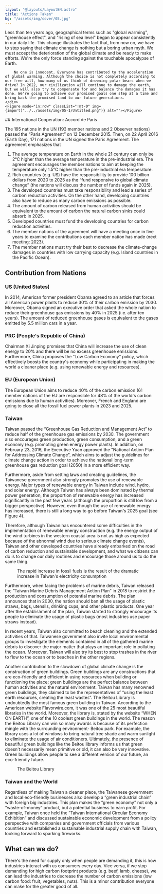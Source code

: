 ```yaml
---
layout: "@layouts/LayoutEN.astro"
title: "Actions Taken"
bg: "/assets/img/cover/05.jpg"
---
```



<Row>
    <div>
        Less than ten years ago, geographical terms such as "global warming", "greenhouse effect", and "rising of sea level" began to appear consistently in our daily life. This change illustrates the fact that, from now on, we have to stop saying that climate change is nothing but a boring urban myth. We must accept the deterioration of the global climate and be ready to make efforts. We're the only force standing against the touchable apocalypse of Earth.

        No one is innocent. Everyone has contributed to the acceleration of global warming. Although the choice is not completely according to our free will, how many of us think of drowning polar bears when we drive? In 2022, our civilization will continue to damage the earth, but we will also try to compensate for and balance the damages it has done. We're going to achieve our promised goals one step at a time and bring back the promised land to our future generations.
    </div>
    <Figure mode="in:row" classList="!mt-0" img={import("../../assets/img/05-1/Untitled.png")} alt=""></Figure>
</Row>
## International Cooperation: Accord de Paris

The 195 nations in the UN (193 member nations and 2 Observer nations) passed the “Paris Agreement” on 12 December 2015. Then, on 22 April 2016 (Earth Day), 171 nations in the UN signed the Paris Agreement. The agreement emphasizes that 

<Figure mode="center" img={import("../../assets/img/05-1/Untitled 1.png")} alt=""></Figure>

1. The average temperature on Earth in the whole 21 century can only be 2℃ higher than the average temperature in the pre-industrial era. The agreement encourages the member nations to aim at keeping the temperature only 1.5℃ higher than the pre-industrial era temperature.
2. Rich countries (e.g. US) have the responsibility to provide 100 billion dollars from 2020 to 2025 as the “fund responsive to global climate change” (the nations will discuss the number of funds again in 2025).
3. The developed countries must take responsibility and lead a series of carbon reduction activities. On the other hand, developing countries also have to reduce as many carbon emissions as possible. 
4. The amount of carbon released from human activities should be equivalent to the amount of carbon the natural carbon sinks could absorb in 2025.
5. Developed countries must fund the developing countries for carbon reduction activities.
6. The member nations of the agreement will have a meeting once in five years to examine the contributions each member nation has made (next meeting: 2023).
7. The member nations must try their best to decrease the climate-change damages in countries with low carrying capacity (e.g. Island countries in the Pacific Ocean).


## Contribution from Nations

### US (United States)

In 2014, American former president Obama agreed to an article that forces all American power plants to reduce 30% of their carbon emission by 2030. Moreover, Obama signed an executive order that asked the whole nation to reduce their greenhouse gas emissions by 40% in 2025 (i.e. after ten years). The amount of reduced greenhouse gases is equivalent to the gases emitted by 5.5 million cars in a year. 

### PRC (People's Republic of China)

Chairman Xi Jinping promises that China will increase the use of clean energy to 20% and there will be no excess greenhouse emissions. Furthermore, China proposes the “Low Carbon Economy” policy, which effectively boosts the country's economy while participating in making the world a cleaner place (e.g. using renewable energy and resources).

### EU (European Union)

The European Union aims to reduce 40% of the carbon emission (61 member nations of the EU are responsible for 48% of the world's carbon emissions due to human activities). Moreover, French and England are going to close all the fossil fuel power plants in 2023 and 2025. 

### Taiwan

Taiwan passed the “Greenhouse Gas Reduction and Management Act” to reduce half of the greenhouse gas emissions by 2030. The government also encourages green production, green consumption, and a green economy (e.g. promoting green energy power plants). In addition, on February 23, 2016, the Executive Yuan approved the "National Action Plan for Addressing Climate Change", which aims to adjust the guidelines for climate change action in order to achieve the national long-term greenhouse gas reduction goal (2050) in a more efficient way.

Furthermore, aside from setting laws and creating guidelines, the Taiwanese government also strongly promotes the use of renewable energy. Major types of renewable energy in Taiwan include wind, hydro, and solar energy. Although Taiwan has always been dominated by thermal power generation, the proportion of renewable energy has increased significantly in the past few years (although the proportion is still low from a bigger perspective). However, even though the use of renewable energy has increased, there is still a long way to go before Taiwan's 2025 goal (see Figure 4).

Therefore, although Taiwan has encountered some difficulties in the implementation of renewable energy construction (e.g. the energy output of the wind turbines in the western coastal area is not as high as expected because of the abnormal wind due to serious climate change events), Taiwan and other developed countries have already embarked on the road of carbon reduction and sustainable development, and what we citizens can do is to change our daily routines and encourage those around us to do the same thing.

<Row classList="mb-3">
    <Figure mode="in:row" img={import("../../assets/img/05-1/Untitled 2.png")} alt="">The rapid increase in fossil fuels is the result of the dramatic increase in Taiwan's electricity consumption</Figure>
    <Figure mode="in:row" img={import("../../assets/img/05-1/Untitled 3.png")} alt=""></Figure>
</Row>

Furthermore, when facing the problems of marine debris, Taiwan released the “Taiwan Marine Debris Management Action Plan” in 2018 to restrict the production and consumption of potential marine debris. The plan announces that in 2030, the nation should ban all the usage of plastic straws, bags, utensils, drinking cups, and other plastic products. One year after the establishment of the plan, Taiwan started to strongly encourage its people to eliminate the usage of plastic bags (most industries use paper straws instead). 

In recent years, Taiwan also committed to beach cleaning and the extended activities of that. Taiwanese government also invite local environmental groups to investigate the elements contained in all of the gathered marine debris to discover the major matter that plays an important role in polluting the ocean. Moreover, Taiwan will also try its best to stop trashes in the river to flow to the ocean or to beaches in the other regions. 

<Row>
    <div>
        Another contribution to the slowdown of global climate change is the construction of green buildings. Green buildings are any constructions that are eco-friendly and efficient in using resources when building or functioning the place; green buildings are the perfect balance between human activities and the natural environment. Taiwan has many renowned green buildings, they claimed to be the representatives of “using the least earth resources, creating the least wastes”. The Beitou Library is undoubtedly the most famous green building in Taiwan. According to the American website Flavorwire.com, it was one of the 25 most beautiful libraries in the world. Moreover, the library is, stated by the website “WHEN ON EARTH”, one of the 10 coolest green buildings in the world. The reason the Beitou Library can win so many awards is because of its perfection mingle with the surrounding environment- Beitou park. For example, the library uses a lot of windows to bring natural tree shade and warm sunlight to eliminate the usage of air conditioners. Ultimately, the presence of beautiful green buildings like the Beitou library informs us that green doesn't necessarily mean primitive or old, it can also be very innovative. Green buildings allow people to see a different version of our future, an eco-friendly future. 
    </div>
    <Figure mode="in:row" img={import("../../assets/img/05-1/Untitled 4.png")} alt="">The Beitou Library</Figure>
</Row>

### Taiwan and the World

Regardless of making Taiwan a cleaner place, the Taiwanese government and local eco-friendly businesses also develop a “green industrial chain” with foreign big industries. This plan makes the “green economy” not only a “waste-of-money” product, but a potential business to earn profit. For example, Taiwan once held the “Taiwan International Circular Economy Exhibition” and discussed sustainable economic development from a policy perspective with companies and government officials from various countries and established a sustainable industrial supply chain with Taiwan, looking forward to sparking fireworks.

## **What can we do?**

There's the need for supply only when people are demanding it, this is how industries interact with us consumers every day. Vice versa, if we stop demanding for high carbon footprint products (e.g. beef, lamb, cheese), we can lead the industries to decrease the number of carbon emissions (low carbon food: fruit, vegetables, nuts). This is a minor contribution everyone can make for the greater good of all. 

<Figure mode="center" img={import("../../assets/img/05-1/Untitled 5.png")} alt="" highQuality="2" imageFit="inside"></Figure>
